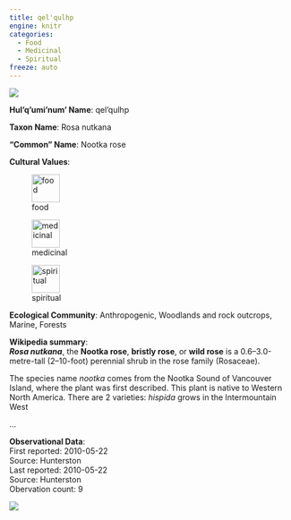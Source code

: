 ```yaml
---
title: qel'qulhp
engine: knitr
categories:
  - Food
  - Medicinal
  - Spiritual
freeze: auto
---
```

![](https://inaturalist-open-data.s3.amazonaws.com/photos/26171318/medium.jpg){fig-alt="qel'qulhp - Nootka rose"}

**Hul'q'umi'num' Name**: qel'qulhp



**Taxon Name**: Rosa nutkana

**"Common" Name**: Nootka rose

**Cultural Values**:  

::: {layout-nrow=1 style="width:60%"}
![food](/files/food.svg){width=50px}

![medicinal](/files/medicinal.svg){width=50px}

![spiritual](/files/spiritual.svg){width=50px}
:::

**Ecological Community**: Anthropogenic, Woodlands and rock outcrops, Marine, Forests

**Wikipedia summary**:  
<i><b>Rosa nutkana</b></i>, the <b>Nootka rose</b>, <b>bristly rose</b>, or <b>wild rose</b> is a 0.6–3.0-metre-tall (2–10-foot) perennial shrub in the rose family (Rosaceae).</p><p>The species name <i>nootka</i> comes from the Nootka Sound of Vancouver Island, where the plant was first described. This plant is native to Western North America.  There are 2 varieties:  <i>hispida</i> grows in the Intermountain West</p>...

**Observational Data**:   
First reported: 2010-05-22  
Source: Hunterston  
Last reported: 2010-05-22  
Source: Hunterston  
Obervation count: 9

![](community_dist.png)
